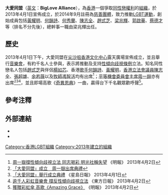 '''大愛同盟'''（[[英文|英文]]：'''BigLove Alliance'''），為[[香港|香港]]一個爭取[[同性戀權利|同性戀權利]]的[[组织_(社会学)|組織]]，於2013年4月1日宣佈成立，於2014年9月註冊為[[慈善團體|慈善團體]]，致力推動[[LGBT運動|LGBT運動]]，創始成員包括[[黃耀明|黃耀明]]、[[何韻詩|何韻詩]]、[[何秀蘭|何秀蘭]]、[[陳志全|陳志全]]、[[趙式芝|趙式芝]]、[[梁兆輝|梁兆輝]]、[[郭啟華|郭啟華]]、[[蔡德才|蔡德才]]等（排名不分先後），總幹事一職由梁兆輝出任。

== 歷史 ==
2013年4月1日下午，大愛同盟在[[尖沙咀|尖沙咀]][[香港文化中心|香港文化中心]]露天廣場宣佈成立，並且舉行[[音樂會|音樂會]]，有約千名人士參與，表示將推動及支持[[性傾向歧視條例|性傾向歧視條例]]立法。知名同性戀名人包括[[趙式芝|趙式芝]]與伴侶[[楊如芯|楊如芯]]、香港[[歌手|歌手]][[何韻詩|何韻詩]]、[[黃耀明|黃耀明]]，[[香港立法會議員|香港立法會議員]][[陳志全|陳志全]]、[[張超雄|張超雄]]、[[余若薇|余若薇]]以及[[牧師|牧師]][[馮智活|馮智活]]均有出席<ref>[https://archive.is/20130428164556/hk.news.yahoo.com/%E5%91%A8-%E5%B6%BD%E6%92%90%E6%80%A7%E5%82%BE%E5%90%91%E6%AD%A7%E8%A6%96%E7%AB%8B%E6%B3%95-%E5%90%8C%E5%BF%97%E5%96%9D%E5%BD%A9-%E6%98%8E%E5%85%89%E7%A4%BE%E7%A8%B1%E5%A4%B1%E6%9C%9B-020551735.html 周一嶽撐性傾向歧視立法 同志喝彩 明光社稱失望] 《明報》 2013年4月2日</ref>；[[平等機會委員會主席|平等機會委員會主席]][[周一嶽|周一嶽]]亦有出席<ref>[http://hk.news.yahoo.com/大愛同盟-成立-周一嶽出席典禮-082200956.html 「大愛同盟」成立　周一嶽出席典禮]</ref><ref>[http://hk.news.yahoo.com/大愛同盟-舉行成立典禮-083800441.html 「大愛同盟」舉行成立典禮] {{Wayback|url=http://hk.news.yahoo.com/%E5%A4%A7%E6%84%9B%E5%90%8C%E7%9B%9F-%E8%88%89%E8%A1%8C%E6%88%90%E7%AB%8B%E5%85%B8%E7%A6%AE-083800441.html |date=20191206110916 }} 《星島日報》 2013年4月1日</ref><ref>[http://orientaldaily.on.cc/cnt/news/20130402/00176_023.html 逾千人彩虹音樂會 撐反性傾向歧視立法] {{Wayback|url=http://orientaldaily.on.cc/cnt/news/20130402/00176_023.html |date=20130405105906 }} 《東方日報》 2013年4月2日</ref>，並且即場高歌《[[奇異恩典|奇異恩典]]》一曲，贏得台下千名觀眾歡呼聲<ref>[https://archive.is/20130428161321/hk.news.yahoo.com/%E7%8D%B2%E8%B4%88%E5%BD%A9%E8%99%B9%E5%82%98-%E9%AB%98%E6%AD%8C-amazing-grace-020531087.html 獲贈彩虹傘 高歌《Amazing Grace》] 《明報》 2013年4月2日</ref>。

== 參考注釋 ==
{{reflist}}

== 外部連結 ==

* {{official website|http://biglovealliance.org/}}
* {{facebook|BigLoveAlliance}}
{{達明一派}}
[[Category:香港LGBT組織|Category:香港LGBT組織]]
[[Category:2013年建立的組織|Category:2013年建立的組織]]